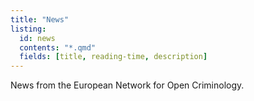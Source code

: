 ```yaml
---
title: "News"
listing:
  id: news
  contents: "*.qmd"
  fields: [title, reading-time, description]
---
```


News from the European Network for Open Criminology.

::: {#news}
:::
